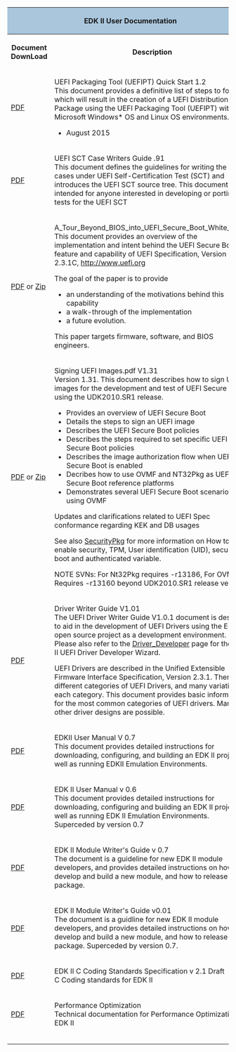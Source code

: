 
<div class="t_projects">
<table>
<tr><th colspan="4" style="background-color:#a9c6dd">EDK II User Documentation</th></tr>
<tr>
<th>Document DownLoad</th>
<th>Description</th>
</tr>
<tr>
    <td>
[https://sourceforge.net/projects/edk2/files/General%20Documentation/UEFI-PackagingToolQuickStartGuideRev_1_2.pdf/download PDF]

    </td>

    <td>
UEFI Packaging Tool (UEFIPT) Quick Start 1.2 <br>

This document provides a definitive list of steps to follow which will result in the creation of a UEFI Distribution Package using the UEFI Packaging Tool (UEFIPT) within a Microsoft Windows* OS and Linux OS environments.
* August 2015
    </td>
</tr>
<tr>
    <td>
[https://sourceforge.net/projects/edk2/files/General%20Documentation/UEFI%20SCT%20Case%20Writers%20Guide_0_91.pdf/download  PDF ]
    </td>

    <td>
UEFI SCT Case Writers Guide .91 <br>
This document defines the guidelines for writing the test cases under UEFI Self-Certification Test (SCT) and introduces the UEFI SCT source tree. This document is intended for anyone interested in developing or porting tests for the UEFI SCT

    </td>
</tr>

<tr>
    <td>
[http://sourceforge.net/projects/edk2/files/General%20Documentation/A_Tour_Beyond_BIOS_into_UEFI_Secure_Boot_White_Paper.pdf/download PDF] or
[http://sourceforge.net/projects/edk2/files/General%20Documentation/A_Tour_Beyond_BIOS_into_UEFI_Secure_Boot_White_Paper.zip/download Zip]

    </td>

    <td>
A_Tour_Beyond_BIOS_into_UEFI_Secure_Boot_White_Paper <br>
This document provides an overview of the implementation and intent behind the UEFI Secure Boot feature and capability of UEFI Specification, Version 2.3.1C, http://www.uefi.org 

The goal of the paper is to provide
*	an understanding of the motivations behind this capability
*	a walk-through of the implementation 
*	a future evolution.

This paper targets firmware, software, and BIOS engineers. 
    </td>
</tr>
<tr>
    <td>
[http://sourceforge.net/projects/edk2/files/General%20Documentation/SigningUefiImages%20-v1dot31.pdf/download PDF ] or
[http://sourceforge.net/projects/edk2/files/General%20Documentation/SigningUefiImages%20-v1dot31.zip/download Zip]

    </td>

    <td>
Signing UEFI Images.pdf V1.31 <br>
Version 1.31. This document describes how to sign UEFI images for the development and test of UEFI Secure Boot using the UDK2010.SR1 release.

*	Provides an overview of UEFI Secure Boot 
*	Details the steps to sign an UEFI image 
*	Describes the UEFI Secure Boot policies 
*	Describes the steps required to set specific UEFI Secure Boot policies 
*	Describes the image authorization flow when UEFI Secure Boot is enabled
*	Decribes how to use OVMF and NT32Pkg as UEFI Secure Boot reference platforms
*	Demonstrates several UEFI Secure Boot scenarios using OVMF
Updates and clarifications related to UEFI Spec conformance regarding KEK and DB usages

See also [[SecurityPkg]] for more information on How to enable security, TPM, User identification (UID), secure boot and authenticated variable.

NOTE SVNs: For Nt32Pkg requires -r13186, For OVMF Requires -r13160 beyond UDK2010.SR1 release version

    </td>
</tr>

<tr>
    <td>
[https://sourceforge.net/projects/edk2/files/EDK%20II%20Releases/Driver_Developer/UEFI%20Driver_Writer_Guide_V1.0.1_120308.pdf/download PDF]
    </td>

    <td>
Driver Writer Guide V1.01 <br>
The UEFI Driver Writer Guide V1.0.1 document is designed to aid in the development of UEFI Drivers using the EDK II open source project as a development environment. Please also refer to the [[Driver_Developer]] page for the EDK II UEFI Driver Developer Wizard.

UEFI Drivers are described in the Unified Extensible Firmware Interface Specification, Version 2.3.1. There are different categories of UEFI Drivers, and many variations of each category. This document provides basic information for the most common categories of UEFI drivers. Many other driver designs are possible.
    </td>
</tr>

<tr>
    <td>
[https://sourceforge.net/projects/edk2/files/General%20Documentation/EDKII_UserManual_0_7.pdf/download PDF]
    </td>

    <td>
EDKII User Manual V 0.7 <br>
This document provides detailed instructions for downloading, configuring, and building an EDK II project as well as running EDKII Emulation Environments.
    </td>
</tr>
<tr>
    <td>
[https://sourceforge.net/projects/edk2/files/General%20Documentation/EDKII%20User%20Manual%20V0.60.pdf/download PDF ]
    </td>
    <td>
EDK II User Manual v 0.6<br>
This document provides detailed instructions for downloading, configuring and building an EDK II project as well as running EDK II Emulation Environments. Superceded by version 0.7

    </td>
</tr>
<tr>
    <td>
[https://sourceforge.net/projects/edk2/files/General%20Documentation/EDKII%20Module%20Writer_s%20Guide_0_7.pdf/download PDF ]
    </td>

    <td>
EDK II Module Writer's Guide v 0.7<br>
The document is a guideline for new EDK II module developers, and provides detailed instructions on how to develop and build a new module, and
how to release with a package.
    </td>
</tr>
<tr>
    <td>
[https://sourceforge.net/projects/edk2/files/General%20Documentation/EDK%20II%20Module%20Writer_s%20Guide_0_01.pdf/download PDF]
    </td>

    <td>
EDK II Module Writer's Guide v0.01<br>
The document is a guidline for new EDK II module developers, and provides detailed instructions on how to develop and build a new module, and
how to release with a package. Superceded by version 0.7.

    </td>
</tr>
<tr>
    <td>
[https://sourceforge.net/projects/edk2/files/Specifications/CCS_2_1_Draft.pdf/download PDF]
    </td>

    <td>
EDK II C Coding Standards Specification v 2.1 Draft<br>
C Coding standards for EDK II
    </td>
</tr>
<tr>
    <td>
[http://sourceforge.net/projects/edk2/files/Technical%20Information/PerformanceOptimization_1_0.pdf/download  PDF]

    </td>

    <td>
Performance Optimization <br>
Technical documentation for Performance Optimization for EDK II
    </td>
</tr>
<tr>
    <td>

    </td>

    <td>

    </td>
</tr>
<tr>
    <td>

    </td>

    <td>

    </td>
</tr>
<tr>
    <td>

    </td>

    <td>

    </td>
</tr>

<tr></tr>

</table>